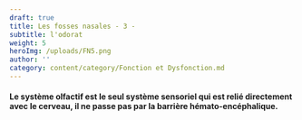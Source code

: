 ```yaml
---
draft: true
title: Les fosses nasales - 3 -
subtitle: l'odorat
weight: 5
heroImg: /uploads/FN5.png
author: ''
category: content/category/Fonction et Dysfonction.md
---
```


#### Le système olfactif est le seul système sensoriel qui est relié directement avec le cerveau, il ne passe pas par la barrière hémato-encéphalique.

<Space height={9} />
